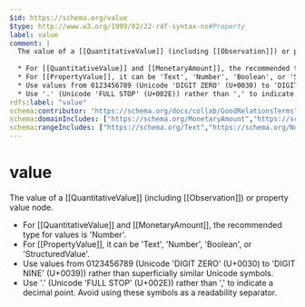```yaml
---
$id: https://schema.org/value
$type: http://www.w3.org/1999/02/22-rdf-syntax-ns#Property
label: value
comment: |
  The value of a [[QuantitativeValue]] (including [[Observation]]) or property value node.
  
  * For [[QuantitativeValue]] and [[MonetaryAmount]], the recommended type for values is 'Number'.
  * For [[PropertyValue]], it can be 'Text', 'Number', 'Boolean', or 'StructuredValue'.
  * Use values from 0123456789 (Unicode 'DIGIT ZERO' (U+0030) to 'DIGIT NINE' (U+0039)) rather than superficially similar Unicode symbols.
  * Use '.' (Unicode 'FULL STOP' (U+002E)) rather than ',' to indicate a decimal point. Avoid using these symbols as a readability separator.
rdfs:label: "value"
schema:contributor: "https://schema.org/docs/collab/GoodRelationsTerms"
schema:domainIncludes: ["https://schema.org/MonetaryAmount","https://schema.org/PropertyValue","https://schema.org/QuantitativeValue"]
schema:rangeIncludes: ["https://schema.org/Text","https://schema.org/Number","https://schema.org/Boolean","https://schema.org/StructuredValue"]
---
```


# value

The value of a [[QuantitativeValue]] (including [[Observation]]) or property value node.

* For [[QuantitativeValue]] and [[MonetaryAmount]], the recommended type for values is 'Number'.
* For [[PropertyValue]], it can be 'Text', 'Number', 'Boolean', or 'StructuredValue'.
* Use values from 0123456789 (Unicode 'DIGIT ZERO' (U+0030) to 'DIGIT NINE' (U+0039)) rather than superficially similar Unicode symbols.
* Use '.' (Unicode 'FULL STOP' (U+002E)) rather than ',' to indicate a decimal point. Avoid using these symbols as a readability separator.

